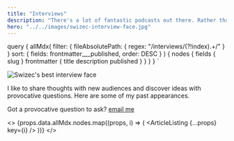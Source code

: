 ```yaml
---
title: "Interviews"
description: "There's a lot of fantastic podcasts out there. Rather than add one more to the list, Swizec runs a reverse podcast – guesting with everyone who has good questions."
hero: "../../images/swizec-interview-face.jpg"
---
```



  query {
    allMdx(
      filter: { fileAbsolutePath: { regex: "/interviews/(?!index).+/" } }
      sort: { fields: frontmatter___published, order: DESC }
    ) {
      nodes {
        fields {
          slug
        }
        frontmatter {
          title
          description
          published
        }
      }
    }
  }
`

![Swizec's best interview face](../../images/swizec-interview-face.jpg)

I like to share thoughts with new audiences and discover ideas with provocative questions. Here are some of my past appearances.

Got a provocative question to ask? [email me](mailto:hi@swizec.com?subject=Provocative+question)

<>
  {props.data.allMdx.nodes.map((props, i) => (
    <ArticleListing {...props} key={i} />
  ))}
</>
